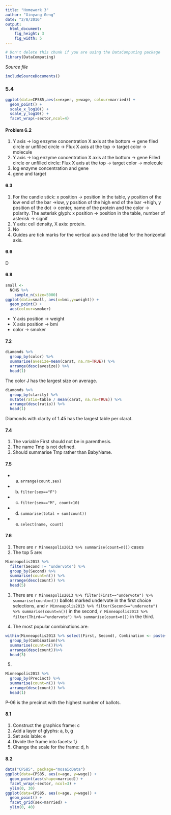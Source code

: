 ```yaml
---
title: "Homework 3"
author: "Xinyang Geng"
date: "2/8/2016"
output: 
  html_document:
    fig_height: 3
    fig_width: 5
---
```

<!-- Don't edit in between this line and the one below -->
```r
# Don't delete this chunk if you are using the DataComputing package
library(DataComputing)
```
*Source file* 
```r
includeSourceDocuments()
```
<!-- Don't edit the material above this line -->

### 5.4
```r
ggplot(data=CPS85,aes(x=exper, y=wage, colour=married)) +
  geom_point() +
  scale_x_log10() +
  scale_y_log10() +
  facet_wrap(~sector,ncol=4) 
```


#### Problem 6.2

1. Y axis -> log enzyme concentration
  X axis at the bottom -> gene
  flled circle or unfilled circle -> Flux
  X axis at the top -> target
  color -> molecule
2. Y axis -> log enzyme concentration
  X axis at the bottom -> gene
  Filled circle or unfilled circle: Flux
  X axis at the top -> target 
  color -> molecule
3. log enzyme concentration and gene
4. gene and target


#### 6.3

1. For the candle stick: x position -> position in the table, y position of the low end of the bar ->low, y position of the high end of the bar ->high, y position of the dot -> center, name of the protein and the color -> polarity.
The asterisk glyph: x position -> position in the table, number of asterisk -> signif
2. Y axis: cell density, X axis: protein.
3. No
4. Guides are tick marks for the vertical axis and the label for the horizontal axis.


#### 6.6
D

#### 6.8
```r
small <-
  NCHS %>%
    sample_n(size=5000)
ggplot(data=small, aes(x=bmi,y=weight)) +
  geom_point() +
  aes(colour=smoker) 
```

* Y axis position -> weight
* X axis position -> bmi
* color -> smoker


#### 7.2
```r
diamonds %>%
  group_by(color) %>%
  summarise(avesize=mean(carat, na.rm=TRUE)) %>%
  arrange(desc(avesize)) %>%
  head(1)
```
The color J has the largest size on average.


```r
diamonds %>%
  group_by(clarity) %>%
  mutate(ratio=table / mean(carat, na.rm=TRUE)) %>%
  arrange(desc(ratio)) %>%
  head(1)
```
Diamonds with clarity of 1.45 has the largest table per clarat.


#### 7.4

1. The variable First should not be in parenthesis. 
2. The name Tmp is not defined.
3. Should summarise Tmp rather than BabyName.


#### 7.5
* (a) `arrange(count,sex)`
* (b) `filter(sex=="F")`
* (c) `filter(sex=="M", count>10)`
* (d) `summarise(total = sum(count))`
* (e) `select(name, count)`


#### 7.6
1. There are `r Minneapolis2013 %>% summarise(count=n())` cases
2. The top 5 are:
```r
Minneapolis2013 %>%
  filter(Second != "undervote") %>%
  group_by(Second) %>%
  summarise(count=n()) %>%
  arrange(desc(count)) %>%
  head(5)
```

3.
There are `r Minneapolis2013 %>% filter(First=="undervote") %>% summarise(count=n())`
ballots marked undervote in the first choice selections, and
`r Minneapolis2013 %>% filter(Second=="undervote") %>% summarise(count=n())` in the second, `r Minneapolis2013 %>% filter(Third=="undervote") %>% summarise(count=n())` in the third.

4. The most popular combinations are:
```r
within(Minneapolis2013 %>% select(First, Second), Combination <- paste(First, Second, sep='&')) %>%
  group_by(Combination)%>%
  summarise(count=n())%>%
  arrange(desc(count))%>%
  head(3)

```
5.
```r
Minneapolis2013 %>%
  group_by(Precinct) %>%
  summarise(count=n()) %>%
  arrange(desc(count)) %>%
  head(1)
```
P-06 is the precinct with the highest number of ballots. 

#### 8.1

1. Construct the graphics frame: c
2. Add a layer of glyphs: a, b, g
3. Set axis lable: e
4. Divide the frame into facets: f,i
5. Change the scale for the frame: d, h

#### 8.2
```r
data("CPS85", package="mosaicData")
ggplot(data=CPS85, aes(x=age, y=wage)) +
  geom_point(aes(shape=married)) +
  facet_wrap(~sector, ncol=3) +
  ylim(0, 30) 
ggplot(data=CPS85, aes(x=age, y=wage)) +
  geom_point() +
  facet_grid(sex~married) +
  ylim(0, 40) 
```




